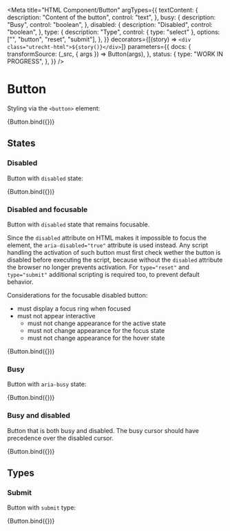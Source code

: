 <!--
@license EUPL-1.2
Copyright (c) 2021 Robbert Broersma
-->


<Meta
  title="HTML Component/Button"
  argTypes={{
    textContent: {
      description: "Content of the button",
      control: "text",
    },
    busy: {
      description: "Busy",
      control: "boolean",
    },
    disabled: {
      description: "Disabled",
      control: "boolean",
    },
    type: {
      description: "Type",
      control: { type: "select" },
      options: ["", "button", "reset", "submit"],
    },
  }}
  decorators={[(story) => `<div class="utrecht-html">${story()}</div>`]}
  parameters={{
    docs: {
      transformSource: (_src, { args }) => Button(args),
    },
    status: {
      type: "WORK IN PROGRESS",
    },
  }}
/>

# Button

Styling via the `<button>` element:

<Canvas>
  <Story
    name="Button"
    args={{
      ...defaultArgs,
      textContent: "The Quick Brown Fox Jumps Over The Lazy Dog",
    }}
  >
    {Button.bind({})}
  </Story>
</Canvas>

<ArgsTable story="Button" />

## States

### Disabled

Button with `disabled` state:

<Canvas>
  <Story
    name="Disabled button"
    args={{
      textContent: "The Quick Brown Fox Jumps Over The Lazy Dog",
      disabled: true,
    }}
  >
    {Button.bind({})}
  </Story>
</Canvas>

### Disabled and focusable

Button with `disabled` state that remains focusable.

Since the `disabled` attribute on HTML makes it impossible to focus the element, the `aria-disabled="true"` attribute is used instead. Any script handling the activation of such button must first check wether the button is disabled before executing the script, because without the `disabled` attribute the browser no longer prevents activation. For `type="reset"` and `type="submit"` additional scripting is required too, to prevent default behavior.

Considerations for the focusable disabled button:

- must display a focus ring when focused
- must not appear interactive
  - must not change appearance for the active state
  - must not change appearance for the focus state
  - must not change appearance for the hover state

<Canvas>
  <Story
    name="Disabled and focusable button"
    args={{
      textContent: "The Quick Brown Fox Jumps Over The Lazy Dog",
      disabled: true,
      focusable: true,
    }}
  >
    {Button.bind({})}
  </Story>
</Canvas>

### Busy

Button with `aria-busy` state:

<Canvas>
  <Story
    name="Busy button"
    args={{
      busy: true,
      textContent: "The Quick Brown Fox Jumps Over The Lazy Dog",
    }}
    parameters={{
      // `cursor` cannot be tested using visual regression testing, ignore this story
      percy: { skip: true },
    }}
  >
    {Button.bind({})}
  </Story>
</Canvas>

### Busy and disabled

Button that is both busy and disabled. The busy cursor should have precedence over the disabled cursor.

<Canvas>
  <Story
    name="Busy and disabled button"
    args={{
      busy: true,
      disabled: true,
      textContent: "The Quick Brown Fox Jumps Over The Lazy Dog",
    }}
    parameters={{
      // `cursor` cannot be tested using visual regression testing, ignore this story
      percy: { skip: true },
    }}
  >
    {Button.bind({})}
  </Story>
</Canvas>

## Types

### Submit

Button with `submit` type:

<Canvas>
  <Story
    name="Submit button"
    args={{
      textContent: "The Quick Brown Fox Jumps Over The Lazy Dog",
      type: "submit",
    }}
    parameters={{
      // `cursor` cannot be tested using visual regression testing, ignore this story
      percy: { skip: true },
    }}
  >
    {Button.bind({})}
  </Story>
</Canvas>
